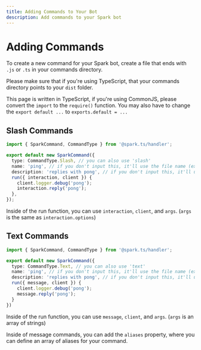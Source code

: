 ```yaml
---
title: Adding Commands to Your Bot
description: Add commands to your Spark bot
---
```


# Adding Commands

To create a new command for your Spark bot, create a file that ends with `.js` or `.ts` in your commands directory.

Please make sure that if you're using TypeScript, that your commands directory points to your `dist` folder.

This page is written in TypeScript, if you're using CommonJS, please convert the `import` to the `require()` function. You may also have to change the `export default ...` to `exports.default = ...`

## Slash Commands

```ts filename="src/commands/ping.ts"
import { SparkCommand, CommandType } from '@spark.ts/handler';

export default new SparkCommand({
  type: CommandType.Slash, // you can also use 'slash'
  name: 'ping', // if you don't input this, it'll use the file name (ex: foo.ts -> 'foo')
  description: 'replies with pong', // if you don't input this, it'll use '...'
  run({ interaction, client }) {
    client.logger.debug('pong');
    interaction.reply('pong');
  },
});
```

Inside of the run function, you can use `interaction`, `client`, and `args`. (`args` is the same as `interaction.options`)

## Text Commands

```ts filename="src/commands/ping.ts"
import { SparkCommand, CommandType } from '@spark.ts/handler';

export default new SparkCommand({
  type: CommandType.Text, // you can also use 'text'
  name: 'ping', // if you don't input this, it'll use the file name (ex: foo.ts -> 'foo')
  description: 'replies with pong', // if you don't input this, it'll use '...'
  run({ message, client }) {
    client.logger.debug('pong');
    message.reply('pong');
  }
})
```

Inside of the run function, you can use `message`, `client`, and `args`. (`args` is an array of strings)

Inside of message commands, you can add the `aliases` property, where you can define an array of aliases for your command.

